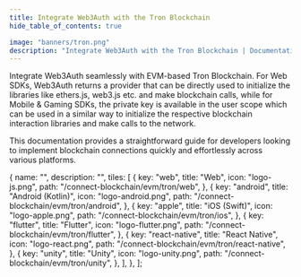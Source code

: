 ```yaml
---
title: Integrate Web3Auth with the Tron Blockchain
hide_table_of_contents: true

image: "banners/tron.png"
description: "Integrate Web3Auth with the Tron Blockchain | Documentation - Web3Auth"
---
```



<SEO
  title="Integrate Web3Auth with the Tron Blockchain"
  description="Integrate Web3Auth with the Tron Blockchain | Documentation - Web3Auth"
  image="https://web3auth.io/docs/banners/tron.png"
  slug="/connect-blockchain/evm/tron"
/>

Integrate Web3Auth seamlessly with EVM-based Tron Blockchain. For Web SDKs, Web3Auth returns a
provider that can be directly used to initialize the libraries like ethers.js, web3.js etc. and make
blockchain calls, while for Mobile & Gaming SDKs, the private key is available in the user scope
which can be used in a similar way to initialize the respective blockchain interaction libraries and
make calls to the network.

This documentation provides a straightforward guide for developers looking to implement blockchain
connections quickly and effortlessly across various platforms.

  {
    name: "",
    description: "",
    tiles: [
      {
        key: "web",
        title: "Web",
        icon: "logo-js.png",
        path: "/connect-blockchain/evm/tron/web",
      },
      {
        key: "android",
        title: "Android (Kotlin)",
        icon: "logo-android.png",
        path: "/connect-blockchain/evm/tron/android",
      },
      {
        key: "apple",
        title: "iOS (Swift)",
        icon: "logo-apple.png",
        path: "/connect-blockchain/evm/tron/ios",
      },
      {
        key: "flutter",
        title: "Flutter",
        icon: "logo-flutter.png",
        path: "/connect-blockchain/evm/tron/flutter",
      },
      {
        key: "react-native",
        title: "React Native",
        icon: "logo-react.png",
        path: "/connect-blockchain/evm/tron/react-native",
      },
      {
        key: "unity",
        title: "Unity",
        icon: "logo-unity.png",
        path: "/connect-blockchain/evm/tron/unity",
      },
    ],
  },
];

<Tiles tileGroups={Tron} />

